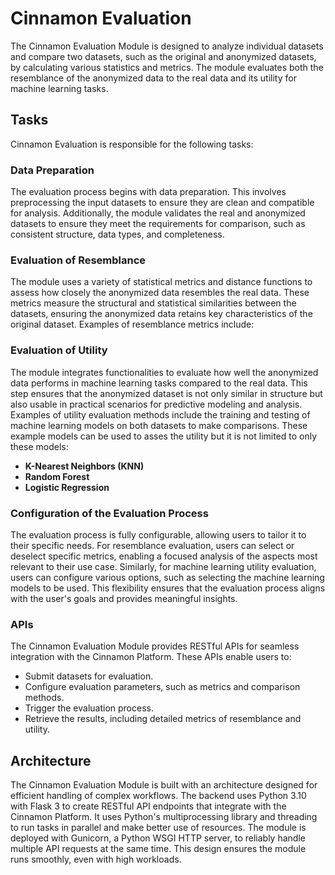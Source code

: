 # Cinnamon Evaluation

The Cinnamon Evaluation Module is designed to analyze individual datasets and compare two datasets, such as the original and anonymized datasets, by calculating various statistics and metrics. The module evaluates both the resemblance of the anonymized data to the real data and its utility for machine learning tasks.

## Tasks

Cinnamon Evaluation is responsible for the following tasks:

### Data Preparation

The evaluation process begins with data preparation. This involves preprocessing the input datasets to ensure they are clean and compatible for analysis. Additionally, the module validates the real and anonymized datasets to ensure they meet the requirements for comparison, such as consistent structure, data types, and completeness.

### Evaluation of Resemblance

The module uses a variety of statistical metrics and distance functions to assess how closely the anonymized data resembles the real data. These metrics measure the structural and statistical similarities between the datasets, ensuring the anonymized data retains key characteristics of the original dataset. Examples of resemblance metrics include:


### Evaluation of Utility
The module integrates functionalities to evaluate how well the anonymized data performs in machine learning tasks compared to the real data. This step ensures that the anonymized dataset is not only similar in structure but also usable in practical scenarios for predictive modeling and analysis. Examples of utility evaluation methods include the training and testing of machine learning models on both datasets to make comparisons. These example models can be used to asses the utility but it is not limited to only these models:

  - **K-Nearest Neighbors (KNN)**
  - **Random Forest**
  - **Logistic Regression**

### Configuration of the Evaluation Process
The evaluation process is fully configurable, allowing users to tailor it to their specific needs. For resemblance evaluation, users can select or deselect specific metrics, enabling a focused analysis of the aspects most relevant to their use case. Similarly, for machine learning utility evaluation, users can configure various options, such as selecting the machine learning models to be used. This flexibility ensures that the evaluation process aligns with the user's goals and provides meaningful insights.

### APIs
The Cinnamon Evaluation Module provides RESTful APIs for seamless integration with the Cinnamon Platform. These APIs enable users to:

- Submit datasets for evaluation.
- Configure evaluation parameters, such as metrics and comparison methods.
- Trigger the evaluation process.
- Retrieve the results, including detailed metrics of resemblance and utility.

## Architecture
The Cinnamon Evaluation Module is built with an architecture designed for efficient handling of complex workflows. The backend uses Python 3.10 with Flask 3 to create RESTful API endpoints that integrate with the Cinnamon Platform. It uses Python's multiprocessing library and threading to run tasks in parallel and make better use of resources. The module is deployed with Gunicorn, a Python WSGI HTTP server, to reliably handle multiple API requests at the same time. This design ensures the module runs smoothly, even with high workloads.
